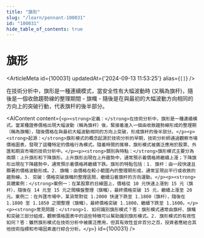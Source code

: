 ```yaml
---
title: "旗形"
slug: "/learn/pennant-100031"
id: "100031"
hide_table_of_contents: true
---
```



# 旗形

<ArticleMeta id={100031} updatedAt={'2024-09-13 11:53:25'} alias={`[]`} />
<div className='border-solid border-b border-t-0 my-4 border-[var(--ifm-color-gray-300)]' />

在技術分析中，旗形是一種連續模式，當安全性有大幅波動時 (又稱為旗杆)，隨後是一個收斂趨勢線的整理期間 - 旗幟 - 隨後是在與最初的大幅波動方向相同的方向上的突破行動，代表旗杆的後半部分。

<AIContent content={`<p><strong>定義：</strong>在技術分析中，旗形是一種連續模式。當某種證券價格出現大幅波動（稱為旗杆）後，緊接着進入一個由收斂趨勢線形成的整理期（稱為旗幟），隨後價格在與最初大幅波動相同的方向上突破，形成旗杆的後半部分。</p><p><strong>起源：</strong>旗形模式的概念起源於技術分析的早期，技術分析師通過觀察市場價格圖表，發現了這種特定的價格行為模式。隨着時間的推移，旗形模式被廣泛應用於股票、外匯和期貨市場的技術分析中。</p><p><strong>類別與特點：</strong>旗形模式主要分為兩類：上升旗形和下降旗形。上升旗形出現在上升趨勢中，通常預示着價格將繼續上漲；下降旗形出現在下降趨勢中，通常預示着價格將繼續下跌。旗形的特點包括：1. 旗杆：由一段快速且顯著的價格波動形成。2. 旗幟：由價格在較小範圍內的整理期形成，通常呈現出平行或收斂的趨勢線。3. 突破：價格突破旗幟的整理區間，繼續沿着旗杆的方向運動。</p><p><strong>具體案例：</strong>案例一：在某股票的日線圖上，價格從 10 元快速上漲到 15 元（旗杆），隨後在 14 元至 15 元之間橫盤整理（旗幟），最終價格突破 15 元，繼續上漲至 20 元。案例二：在外匯市場中，某貨幣對從 1.2000 快速下跌至 1.1800（旗杆），隨後在 1.1800 至 1.1850 之間整理（旗幟），最終價格突破 1.1800，繼續下跌至 1.1600。</p><p><strong>常見問題：</strong>1. 如何識別旗形模式？答：旗形模式通常由旗杆、旗幟和突破三部分組成，觀察價格圖表中的這些特徵可以幫助識別旗形模式。2. 旗形模式的有效性如何？答：雖然旗形模式在技術分析中被廣泛應用，但其有效性並非百分之百，投資者應結合其他技術指標和市場因素進行綜合分析。</p>`} id={100031} />
